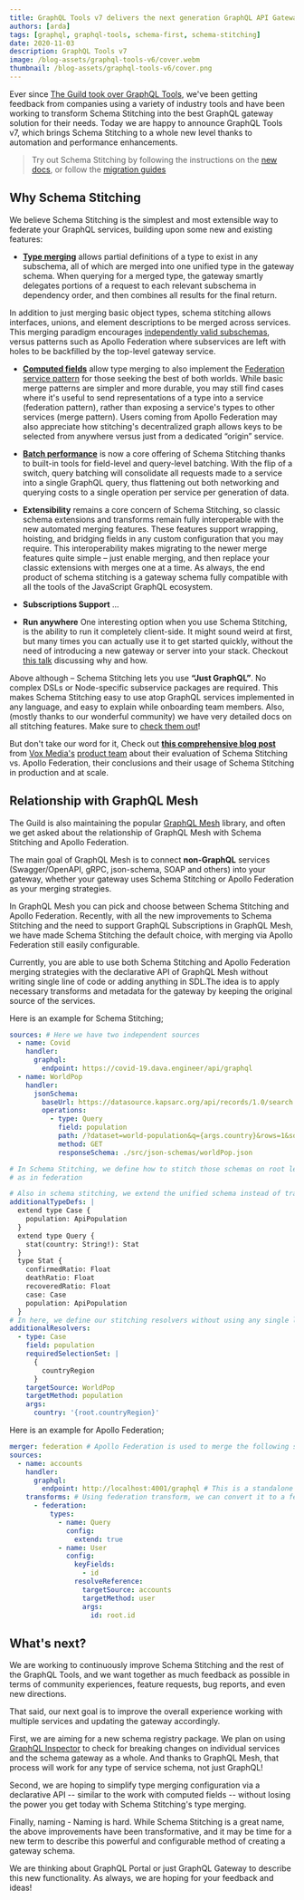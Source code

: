 ```yaml
---
title: GraphQL Tools v7 delivers the next generation GraphQL API Gateway
authors: [arda]
tags: [graphql, graphql-tools, schema-first, schema-stitching]
date: 2020-11-03
description: GraphQL Tools v7
image: /blog-assets/graphql-tools-v6/cover.webm
thumbnail: /blog-assets/graphql-tools-v6/cover.png
---
```



<Article />

Ever since [The Guild took over GraphQL Tools](https://the-guild.dev/blog/graphql-tools-v6), we've been getting feedback from companies using a variety of industry tools and have been working to transform Schema Stitching into the best GraphQL gateway solution for their needs. Today we are happy to announce GraphQL Tools v7, which brings Schema Stitching to a whole new level thanks to automation and performance enhancements.

> Try out Schema Stitching by following the instructions on the [new docs](https://graphql-tools.com/docs/stitch-combining-schemas), or follow the [migration guides](https://graphql-tools.com/docs/migration-from-tools)

## Why Schema Stitching

We believe Schema Stitching is the simplest and most extensible way to federate your GraphQL services, building upon some new and existing features:

- **[Type merging](https://graphql-tools.com/docs/stitch-type-merging)** allows partial definitions of a type to exist in any subschema, all of which are merged into one unified type in the gateway schema. When querying for a merged type, the gateway smartly delegates portions of a request to each relevant subschema in dependency order, and then combines all results for the final return.

In addition to just merging basic object types, schema stitching allows interfaces, unions, and element descriptions to be merged across services. This merging paradigm encourages [independently valid subschemas](https://graphql-tools.com/docs/stitch-type-merging#unidirectional-merges), versus patterns such as Apollo Federation where subservices are left with holes to be backfilled by the top-level gateway service.

- **[Computed fields](https://graphql-tools.com/docs/stitch-type-merging#computed-fields)** allow type merging to also implement the [Federation service pattern](https://apollographql.com/docs/apollo-server/federation/federation-spec/#resolve-requests-for-entities) for those seeking the best of both worlds. While basic merge patterns are simpler and more durable, you may still find cases where it's useful to send representations of a type into a service (federation pattern), rather than exposing a service's types to other services (merge pattern). Users coming from Apollo Federation may also appreciate how stitching's decentralized graph allows keys to be selected from anywhere versus just from a dedicated “origin” service.

- **[Batch performance](https://graphql-tools.com/docs/stitch-type-merging#batching)** is now a core offering of Schema Stitching thanks to built-in tools for field-level and query-level batching. With the flip of a switch, query batching will consolidate all requests made to a service into a single GraphQL query, thus flattening out both networking and querying costs to a single operation per service per generation of data.

- **Extensibility** remains a core concern of Schema Stitching, so classic schema extensions and transforms remain fully interoperable with the new automated merging features. These features support wrapping, hoisting, and bridging fields in any custom configuration that you may require. This interoperability makes migrating to the newer merge features quite simple – just enable merging, and then replace your classic extensions with merges one at a time. As always, the end product of schema stitching is a gateway schema fully compatible with all the tools of the JavaScript GraphQL ecosystem.

- **Subscriptions Support** …

- **Run anywhere** One interesting option when you use Schema Stitching, is the ability to run it completely client-side. It might sound weird at first, but many times you can actually use it to get started quickly, without the need of introducing a new gateway or server into your stack. Checkout [this talk](https://youtube.com/watch?v=1bJ_M_v-tso&list=PLhCf3AUOg4PgQoY_A6xWDQ70yaNtPYtZd&index=3) discussing why and how.

Above although – Schema Stitching lets you use **“Just GraphQL”**.
No complex DSLs or Node-specific subservice packages are required. This makes Schema Stitching easy to use atop GraphQL services implemented in any language, and easy to explain while onboarding team members. Also, (mostly thanks to our wonderful community) we have very detailed docs on all stitching features. Make sure to [check them out](https://graphql-tools.com/docs/stitch-combining-schemas)!

But don't take our word for it, Check out **[this comprehensive blog post](https://product.voxmedia.com/2020/11/2/21494865/to-federate-or-stitch-a-graphql-gateway-revisited)** from [Vox Media's](https://voxmedia.com) [product team](https://twitter.com/VoxProduct) about their evaluation of Schema Stitching vs. Apollo Federation, their conclusions and their usage of Schema Stitching in production and at scale.

## Relationship with GraphQL Mesh

The Guild is also maintaining the popular [GraphQL Mesh](http://graphql-mesh.com) library, and often we get asked about the relationship of GraphQL Mesh with Schema Stitching and Apollo Federation.

The main goal of GraphQL Mesh is to connect **non-GraphQL** services (Swagger/OpenAPI, gRPC, json-schema, SOAP and others) into your gateway, whether your gateway uses Schema Stitching or Apollo Federation as your merging strategies.

In GraphQL Mesh you can pick and choose between Schema Stitching and Apollo Federation. Recently, with all the new improvements to Schema Stitching and the need to support GraphQL Subscriptions in GraphQL Mesh, we have made Schema Stitching the default choice, with merging via Apollo Federation still easily configurable.

Currently, you are able to use both Schema Stitching and Apollo Federation merging strategies with the declarative API of GraphQL Mesh without writing single line of code or adding anything in SDL.The idea is to apply necessary transforms and metadata for the gateway by keeping the original source of the services.

Here is an example for Schema Stitching;

```yaml
sources: # Here we have two independent sources
  - name: Covid
    handler:
      graphql:
        endpoint: https://covid-19.dava.engineer/api/graphql
  - name: WorldPop
    handler:
      jsonSchema:
        baseUrl: https://datasource.kapsarc.org/api/records/1.0/search
        operations:
          - type: Query
            field: population
            path: /?dataset=world-population&q={args.country}&rows=1&sort=year&facet=year&facet=country_name
            method: GET
            responseSchema: ./src/json-schemas/worldPop.json

# In Schema Stitching, we define how to stitch those schemas on root level instead of source level
# as in federation

# Also in schema stitching, we extend the unified schema instead of transforming the source schemas.
additionalTypeDefs: |
  extend type Case {
    population: ApiPopulation
  }
  extend type Query {
    stat(country: String!): Stat
  }
  type Stat {
    confirmedRatio: Float
    deathRatio: Float
    recoveredRatio: Float
    case: Case
    population: ApiPopulation
  }
# In here, we define our stitching resolvers without using any single line of code
additionalResolvers:
  - type: Case
    field: population
    requiredSelectionSet: |
      {
        countryRegion
      }
    targetSource: WorldPop
    targetMethod: population
    args:
      country: '{root.countryRegion}'
```

Here is an example for Apollo Federation;

```yaml
merger: federation # Apollo Federation is used to merge the following sources as federated services
sources:
  - name: accounts
    handler:
      graphql:
        endpoint: http://localhost:4001/graphql # This is a standalone GraphQL API that doesn't have any federation metadata
    transforms: # Using federation transform, we can convert it to a federated service
      - federation:
          types:
            - name: Query
              config:
                extend: true
            - name: User
              config:
                keyFields:
                  - id
                resolveReference:
                  targetSource: accounts
                  targetMethod: user
                  args:
                    id: root.id
```

## What's next?

We are working to continuously improve Schema Stitching and the rest of the GraphQL Tools, and we want together as much feedback as possible in terms of community experiences, feature requests, bug reports, and even new directions.

That said, our next goal is to improve the overall experience working with multiple services and updating the gateway accordingly.

First, we are aiming for a new schema registry package. We plan on using [GraphQL Inspector](http://graphql-inspector.com) to check for breaking changes on individual services and the schema gateway as a whole.
And thanks to GraphQL Mesh, that process will work for any type of service schema, not just GraphQL!

Second, we are hoping to simplify type merging configuration via a declarative API -- similar to the work with computed fields -- without losing the power you get today with Schema Stitching's type merging.

Finally, naming - Naming is hard. While Schema Stitching is a great name, the above improvements have been transformative, and it may be time for a new term to describe this powerful and configurable method of creating a gateway schema.

We are thinking about GraphQL Portal or just GraphQL Gateway to describe this new functionality. As always, we are hoping for your feedback and ideas!
